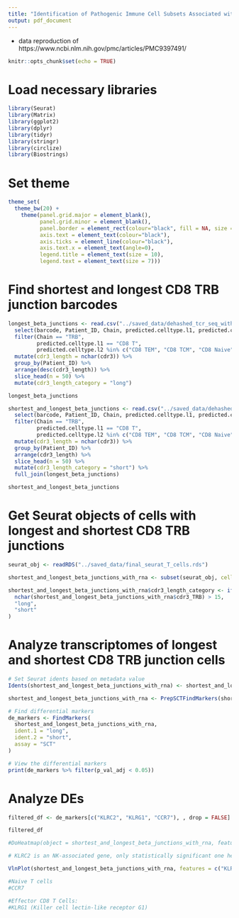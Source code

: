 ```yaml
---
title: "Identification of Pathogenic Immune Cell Subsets Associated with Checkpoint Inhibitor-induced Myocarditis"
output: pdf_document
---
```


 - data reproduction of https://www.ncbi.nlm.nih.gov/pmc/articles/PMC9397491/
 
```r
knitr::opts_chunk$set(echo = TRUE)
```

# Load necessary libraries

```r

library(Seurat)
library(Matrix)
library(ggplot2)
library(dplyr)
library(tidyr)
library(stringr)
library(circlize)
library(Biostrings)

```

# Set theme

```r

theme_set(
  theme_bw(20) +
    theme(panel.grid.major = element_blank(),
          panel.grid.minor = element_blank(),
          panel.border = element_rect(colour="black", fill = NA, size = 1),
          axis.text = element_text(colour="black"),
          axis.ticks = element_line(colour="black"),
          axis.text.x = element_text(angle=0),
          legend.title = element_text(size = 10),
          legend.text = element_text(size = 7)))

```

# Find shortest and longest CD8 TRB junction barcodes

```r

longest_beta_junctions <- read.csv("../saved_data/dehashed_tcr_seq_with_rna.csv") %>%
  select(barcode, Patient_ID, Chain, predicted.celltype.l1, predicted.celltype.l2, cdr3) %>%
  filter(Chain == "TRB",
         predicted.celltype.l1 == "CD8 T",
         predicted.celltype.l2 %in% c("CD8 TEM", "CD8 TCM", "CD8 Naive", "CD8 Proliferating")) %>%
  mutate(cdr3_length = nchar(cdr3)) %>%
  group_by(Patient_ID) %>%
  arrange(desc(cdr3_length)) %>%
  slice_head(n = 50) %>%
  mutate(cdr3_length_category = "long")

longest_beta_junctions

shortest_and_longest_beta_junctions <- read.csv("../saved_data/dehashed_tcr_seq_with_rna.csv") %>%
  select(barcode, Patient_ID, Chain, predicted.celltype.l1, predicted.celltype.l2, cdr3) %>%
  filter(Chain == "TRB",
         predicted.celltype.l1 == "CD8 T",
         predicted.celltype.l2 %in% c("CD8 TEM", "CD8 TCM", "CD8 Naive", "CD8 Proliferating")) %>%
  mutate(cdr3_length = nchar(cdr3)) %>%
  group_by(Patient_ID) %>%
  arrange(cdr3_length) %>%
  slice_head(n = 50) %>%
  mutate(cdr3_length_category = "short") %>%
  full_join(longest_beta_junctions)

shortest_and_longest_beta_junctions

```

# Get Seurat objects of cells with longest and shortest CD8 TRB junctions

```r

seurat_obj <- readRDS("../saved_data/final_seurat_T_cells.rds")

shortest_and_longest_beta_junctions_with_rna <- subset(seurat_obj, cells = shortest_and_longest_beta_junctions$barcode)

shortest_and_longest_beta_junctions_with_rna$cdr3_length_category <- if_else(
  nchar(shortest_and_longest_beta_junctions_with_rna$cdr3_TRB) > 15, 
  "long", 
  "short"
)

```

# Analyze transcriptomes of longest and shortest CD8 TRB junction cells

```r

# Set Seurat idents based on metadata value
Idents(shortest_and_longest_beta_junctions_with_rna) <- shortest_and_longest_beta_junctions_with_rna$cdr3_length_category

shortest_and_longest_beta_junctions_with_rna <- PrepSCTFindMarkers(shortest_and_longest_beta_junctions_with_rna)

# Find differential markers
de_markers <- FindMarkers(
  shortest_and_longest_beta_junctions_with_rna,
  ident.1 = "long",
  ident.2 = "short",
  assay = "SCT"
)

# View the differential markers
print(de_markers %>% filter(p_val_adj < 0.05))

```

# Analyze DEs

```r

filtered_df <- de_markers[c("KLRC2", "KLRG1", "CCR7"), , drop = FALSE]

filtered_df

#DoHeatmap(object = shortest_and_longest_beta_junctions_with_rna, features = c("KLRC2"), assay = "SCT")

# KLRC2 is an NK-associated gene, only statistically significant one here

VlnPlot(shortest_and_longest_beta_junctions_with_rna, features = c("KLRC2", "KLRG1", "CCR7"), pt.size = 0)

#Naive T cells
#CCR7

#Effector CD8 T Cells:
#KLRG1 (Killer cell lectin-like receptor G1)

```